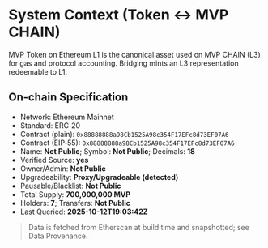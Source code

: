# System Context (Token ↔ MVP CHAIN)

MVP Token on Ethereum L1 is the canonical asset used on MVP CHAIN (L3)
for gas and protocol accounting. Bridging mints an L3 representation
redeemable to L1.

## On-chain Specification

- Network: Ethereum Mainnet
- Standard: ERC‑20
- Contract (plain): `0x88888888a98Cb1525A98c354F17EFc8d73EF07A6`
- Contract (EIP‑55): `0x88888888a98Cb1525A98c354F17EFc8d73EF07A6`
- Name: **Not Public**; Symbol: **Not Public**; Decimals: **18**
- Verified Source: **yes**
- Owner/Admin: **Not Public**
- Upgradeability: **Proxy/Upgradeable (detected)**
- Pausable/Blacklist: **Not Public**
- Total Supply: **700,000,000 MVP**
- Holders: **7**; Transfers: **Not Public**
- Last Queried: **2025-10-12T19:03:42Z**

> Data is fetched from Etherscan at build time and snapshotted; see Data Provenance.
